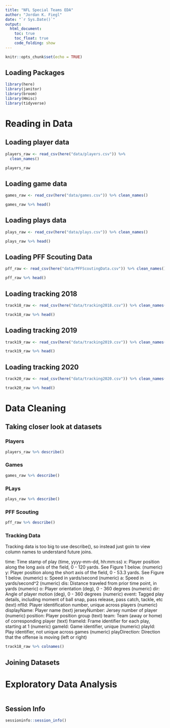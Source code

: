 ```yaml
---
title: "NFL Special Teams EDA"
author: "Jordan K. Fiegl"
date: "`r Sys.Date()`"
output: 
  html_document:
    toc: true
    toc_float: true
    code_folding: show
---
```


```r
knitr::opts_chunk$set(echo = TRUE)
```


## Loading Packages

```r
library(here)
library(janitor)
library(broom)
library(Hmisc)
library(tidyverse)
```

# Reading in Data

## Loading player data

```r
players_raw <- read_csv(here("data/players.csv")) %>% 
  clean_names()

players_raw
```


## Loading game data

```r
games_raw <- read_csv(here("data/games.csv")) %>% clean_names()

games_raw %>% head()
```

## Loading plays data

```r
plays_raw <- read_csv(here("data/plays.csv")) %>% clean_names()

plays_raw %>% head()
```

## Loading PFF Scouting Data

```r
pff_raw <- read_csv(here("data/PFFScoutingData.csv")) %>% clean_names()

pff_raw %>% head()

```

##  Loading tracking 2018

```r
track18_raw <- read_csv(here("data/tracking2018.csv")) %>% clean_names()

track18_raw %>% head()
```




##  Loading tracking 2019

```r
track19_raw <- read_csv(here("data/tracking2019.csv")) %>% clean_names()

track19_raw %>% head()
```


##  Loading tracking 2020

```r
track20_raw <- read_csv(here("data/tracking2020.csv")) %>% clean_names()

track20_raw %>% head()
```



# Data Cleaning

## Taking closer look at datasets

### Players

```r
players_raw %>% describe()
```

### Games

```r
games_raw %>% describe()
```

### PLays


```r
plays_raw %>% describe()
```

### PFF Scouting

```r
pff_raw %>% describe()
```
### Tracking Data

Tracking data is too big to use describe(), so instead just goin to view column names to understand future joins.

time: Time stamp of play (time, yyyy-mm-dd, hh:mm:ss)
x: Player position along the long axis of the field, 0 - 120 yards. See Figure 1 below. (numeric)
y: Player position along the short axis of the field, 0 - 53.3 yards. See Figure 1 below. (numeric)
s: Speed in yards/second (numeric)
a: Speed in yards/second^2 (numeric)
dis: Distance traveled from prior time point, in yards (numeric)
o: Player orientation (deg), 0 - 360 degrees (numeric)
dir: Angle of player motion (deg), 0 - 360 degrees (numeric)
event: Tagged play details, including moment of ball snap, pass release, pass catch, tackle, etc (text)
nflId: Player identification number, unique across players (numeric)
displayName: Player name (text)
jerseyNumber: Jersey number of player (numeric)
position: Player position group (text)
team: Team (away or home) of corresponding player (text)
frameId: Frame identifier for each play, starting at 1 (numeric)
gameId: Game identifier, unique (numeric)
playId: Play identifier, not unique across games (numeric)
playDirection: Direction that the offense is moving (left or right)

```r
track18_raw %>% colnames()
```


## Joining Datasets





# Exploratory Data Analysis


```r

```



























## Session Info

```r
sessioninfo::session_info()
```



